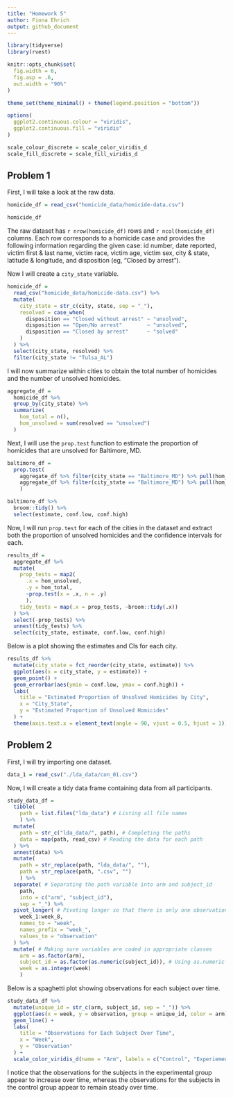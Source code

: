 ```yaml
---
title: "Homework 5"
author: Fiona Ehrich
output: github_document
---
```


```r
library(tidyverse)
library(rvest)

knitr::opts_chunk$set(
  fig.width = 6,
  fig.asp = .6,
  out.width = "90%"
)

theme_set(theme_minimal() + theme(legend.position = "bottom"))

options(
  ggplot2.continuous.colour = "viridis",
  ggplot2.continuous.fill = "viridis"
)

scale_colour_discrete = scale_color_viridis_d
scale_fill_discrete = scale_fill_viridis_d
```


## Problem 1

First, I will take a look at the raw data.

```r
homicide_df = read_csv("homicide_data/homicide-data.csv")

homicide_df
```

The raw dataset has `r nrow(homicide_df)` rows and `r ncol(homicide_df)` columns. Each row corresponds to a homicide case and provides the following information regarding the given case: id number, date reported, victim first & last name, victim race, victim age, victim sex, city & state, latitude & longitude, and disposition (eg, "Closed by arrest").

Now I will create a `city_state` variable.

```r
homicide_df =
  read_csv("homicide_data/homicide-data.csv") %>% 
  mutate(
    city_state = str_c(city, state, sep = "_"),
    resolved = case_when(
      disposition == "Closed without arrest" ~ "unsolved",
      disposition == "Open/No arrest"        ~ "unsolved",
      disposition == "Closed by arrest"      ~ "solved"
    )
  ) %>% 
  select(city_state, resolved) %>% 
  filter(city_state != "Tulsa_AL")
```

I will now summarize within cities to obtain the total number of homicides and the number of unsolved homicides.

```r
aggregate_df =
  homicide_df %>% 
  group_by(city_state) %>% 
  summarize(
    hom_total = n(),
    hom_unsolved = sum(resolved == "unsolved")
  )
```

Next, I will use the `prop.test` function to estimate the proportion of homicides that are unsolved for Baltimore, MD.

```r
baltimore_df =
  prop.test(
    aggregate_df %>% filter(city_state == "Baltimore_MD") %>% pull(hom_unsolved),
    aggregate_df %>% filter(city_state == "Baltimore_MD") %>% pull(hom_total)
    )

baltimore_df %>% 
  broom::tidy() %>% 
  select(estimate, conf.low, conf.high)
```

Now, I will run `prop.test` for each of the cities in the dataset and extract both the proportion of unsolved homicides and the confidence intervals for each.

```r
results_df =
  aggregate_df %>% 
  mutate(
    prop_tests = map2(
      .x = hom_unsolved,
      .y = hom_total,
      ~prop.test(x = .x, n = .y)
      ),
    tidy_tests = map(.x = prop_tests, ~broom::tidy(.x))
  ) %>% 
  select(-prop_tests) %>% 
  unnest(tidy_tests) %>% 
  select(city_state, estimate, conf.low, conf.high)
```

Below is a plot showing the estimates and CIs for each city.

```r
results_df %>% 
  mutate(city_state = fct_reorder(city_state, estimate)) %>% 
  ggplot(aes(x = city_state, y = estimate)) +
  geom_point() +
  geom_errorbar(aes(ymin = conf.low, ymax = conf.high)) +
  labs(
    title = "Estimated Proportion of Unsolved Homicides by City",
    x = "City_State",
    y = "Estimated Proportion of Unsolved Homicides"
  ) +
  theme(axis.text.x = element_text(angle = 90, vjust = 0.5, hjust = 1))
```

## Problem 2

First, I will try importing one dataset.

```r
data_1 = read_csv("./lda_data/con_01.csv")
```

Now, I will create a tidy data frame containing data from all participants.

```r
study_data_df =
  tibble(
    path = list.files("lda_data") # Listing all file names
    ) %>% 
  mutate(
    path = str_c("lda_data/", path), # Completing the paths
    data = map(path, read_csv) # Reading the data for each path
  ) %>% 
  unnest(data) %>% 
  mutate(
    path = str_replace(path, "lda_data/", ""),
    path = str_replace(path, ".csv", "")
    ) %>%
  separate( # Separating the path variable into arm and subject_id
    path,
    into = c("arm", "subject_id"),
    sep = "_") %>% 
  pivot_longer( # Pivoting longer so that there is only one observation per row
    week_1:week_8,
    names_to = "week",
    names_prefix = "week_",
    values_to = "observation"
  ) %>% 
  mutate( # Making sure variables are coded in appropriate classes
    arm = as.factor(arm),
    subject_id = as.factor(as.numeric(subject_id)), # Using as.numeric first just to get rid of the extra 0s
    week = as.integer(week)
    )
```

Below is a spaghetti plot showing observations for each subject over time.

```r
study_data_df %>% 
  mutate(unique_id = str_c(arm, subject_id, sep = "_")) %>% 
  ggplot(aes(x = week, y = observation, group = unique_id, color = arm)) +
  geom_line() +
  labs(
    title = "Observations for Each Subject Over Time",
    x = "Week",
    y = "Observation"
  ) +
  scale_color_viridis_d(name = "Arm", labels = c("Control", "Experiemental"))
```

I notice that the observations for the subjects in the experimental group appear to increase over time, whereas the observations for the subjects in the control group appear to remain steady over time.